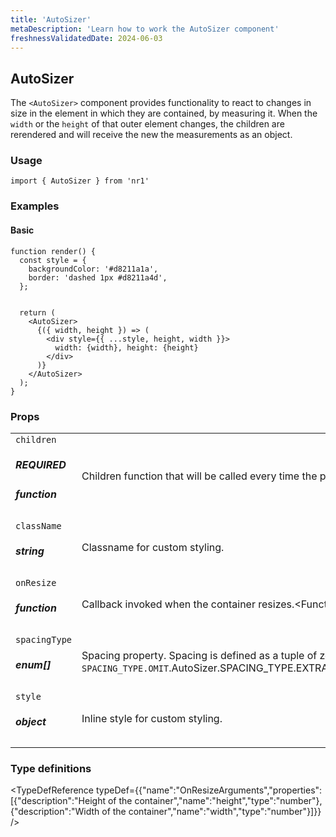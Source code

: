 ```yaml
---
title: 'AutoSizer'
metaDescription: 'Learn how to work the AutoSizer component'
freshnessValidatedDate: 2024-06-03
---
```

## AutoSizer

The `<AutoSizer>` component provides functionality to react to changes in size in the element in which they are contained, by measuring it. When the `width` or the `height` of that outer element changes, the children are rerendered and will receive the new the measurements as an object.

### Usage

```
import { AutoSizer } from 'nr1'
```



### Examples

#### Basic

```
function render() {
  const style = {
    backgroundColor: '#d8211a1a',
    border: 'dashed 1px #d8211a4d',
  };


  return (
    <AutoSizer>
      {({ width, height }) => (
        <div style={{ ...style, height, width }}>
          width: {width}, height: {height}
        </div>
      )}
    </AutoSizer>
  );
}
```



### Props

|                                        |                                                                                                                                                                                                                                                                                                                                                                                                                                                                              |
| -------------------------------------- | ---------------------------------------------------------------------------------------------------------------------------------------------------------------------------------------------------------------------------------------------------------------------------------------------------------------------------------------------------------------------------------------------------------------------------------------------------------------------------- |
| `children` <h5>REQUIRED</h5><h5>function</h5> | Children function that will be called every time the parent resizes. It is called with an object containing `width` and `height` keys, and must return the React element to be rendered.                                                                                                                                                                                                                |
| `className` <h5>string</h5>                | Classname for custom styling.                                                                                                                                                                                                                                                                                                                                                                                                                                                |
| `onResize` <h5>function</h5>               | Callback invoked when the container resizes.<FunctionDefinition returnValue={[]} arguments={[{"name":"args","type":"OnResizeArguments","description":""}]} />                                                                                                                                                                                                                                                                                            |
| `spacingType` <h5>enum[]</h5>             | Spacing property. Spacing is defined as a tuple of zero to four values, which follow the same conventions as CSS properties like `margin` or `padding`. To omit a value, use `SPACING_TYPE.OMIT`.<OptionReference array>AutoSizer.SPACING_TYPE.EXTRA_LARGEAutoSizer.SPACING_TYPE.LARGEAutoSizer.SPACING_TYPE.MEDIUMAutoSizer.SPACING_TYPE.NONEAutoSizer.SPACING_TYPE.OMITAutoSizer.SPACING_TYPE.SMALL</OptionReference> |
| `style` <h5>object</h5>                    | Inline style for custom styling.                                                                                                                                                                                                                                                                                                                                                                                                                                             |

### Type definitions

<TypeDefReference typeDef={{"name":"OnResizeArguments","properties":\[{"description":"Height of the container","name":"height","type":"number"},{"description":"Width of the container","name":"width","type":"number"}]}} />